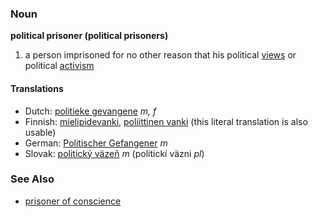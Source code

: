 === Noun ===
'''political prisoner (political prisoners)'''
#a person imprisoned for no other reason that his political [[view|views]] or political [[activism]]
==== Translations ====
*Dutch: [[politieke gevangene]] ''m, f''
*Finnish: [[mielipidevanki]], [[poliittinen vanki]] (this literal translation is also usable)
*German: [[Politischer Gefangener]] ''m''
*Slovak: [[politický väzeň]] ''m'' (politickí väzni ''pl'')

=== See Also ===
* [[prisoner of conscience]]